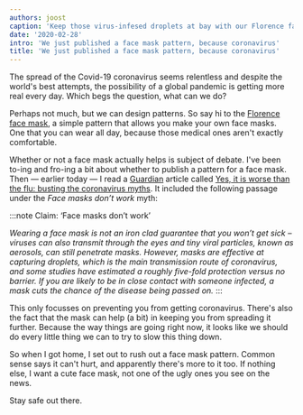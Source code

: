 ```yaml
---
authors: joost
caption: 'Keep those virus-infesed droplets at bay with our Florence face mask'
date: '2020-02-28'
intro: 'We just published a face mask pattern, because coronavirus'
title: 'We just published a face mask pattern, because coronavirus'
---
```


The spread of the Covid-19 coronavirus seems relentless and despite the world's
best attempts, the possibility of a global pandemic is getting more real every
day. Which begs the question, what can we do?

<!-- truncate -->

Perhaps not much, but we can design patterns. So say hi to the [Florence face
mask](/designs/florence/), a simple pattern that allows you make your own face
masks. One that you can wear all day, because those medical ones aren't exactly
comfortable.

Whether or not a face mask actually helps is subject of debate. I've been
to-ing and fro-ing a bit about whether to publish a pattern for a face mask.
Then — earlier today — I read a [Guardian](https://www.theguardian.com/)
article called [Yes, it is worse than the flu: busting the coronavirus
myths](https://www.theguardian.com/world/2020/feb/28/coronavirus-truth-myths-flu-covid-19-face-masks).
It included the following passage under the _Face masks don’t work_ myth:

:::note Claim: ‘Face masks don’t work’

_Wearing a face mask is not an iron clad guarantee that you won’t get sick –
viruses can also transmit through the eyes and tiny viral particles, known as
aerosols, can still penetrate masks. However, masks are effective at
capturing droplets, which is the main transmission route of coronavirus, and
some studies have estimated a roughly five-fold protection versus no barrier.
If you are likely to be in close contact with someone infected, a mask cuts
the chance of the disease being passed on._
:::

This only focusses on preventing you from getting coronavirus. There's also
the fact that the mask can help (a bit) in keeping you from spreading it
further. Because the way things are going right now, it looks like we should
do every little thing we can to try to slow this thing down.

So when I got home, I set out to rush out a face mask pattern. Common sense
says it can't hurt, and apparently there's more to it too. If nothing else, I
want a cute face mask, not one of the ugly ones you see on the news.

Stay safe out there.
